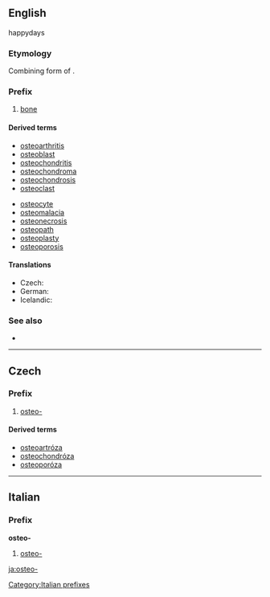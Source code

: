 ==English==happydays
===Etymology===
Combining form of {{etyl|grc}} {{term|ὀστέον|sc=polytonic||bone|lang=grc|tr=osteon}}.

===Prefix===
{{infl|en|prefix}}
# [[bone]]

====Derived terms====
{{rel-top|Terms derived from the prefix ''osteo-''}}
* [[osteoarthritis]]
* [[osteoblast]]
* [[osteochondritis]]
* [[osteochondroma]]
* [[osteochondrosis]]
* [[osteoclast]]
{{rel-mid}}
* [[osteocyte]]
* [[osteomalacia]]
* [[osteonecrosis]]
* [[osteopath]]
* [[osteoplasty]]
* [[osteoporosis]]
{{rel-bottom}}

====Translations====
* Czech: {{t-|cs|osteo-}}
* German: {{t-|de|Osteo-}}
* Icelandic: {{t|is|Bein-}}

===See also===
* {{pedia|List of diseases starting with O#Osteo}}

----

==Czech==

===Prefix===
{{cs-pref}}

# [[#English|osteo-]]

====Derived terms====
* [[osteoartróza]] {{f}}
* [[osteochondróza]] {{f}}
* [[osteoporóza]] {{f}}

----
==Italian==

===Prefix===
'''osteo-'''

#{{anatomy|lang=it}} [[#English|osteo-]]

[[Category:Italian prefixes]]

[[ja:osteo-]]
